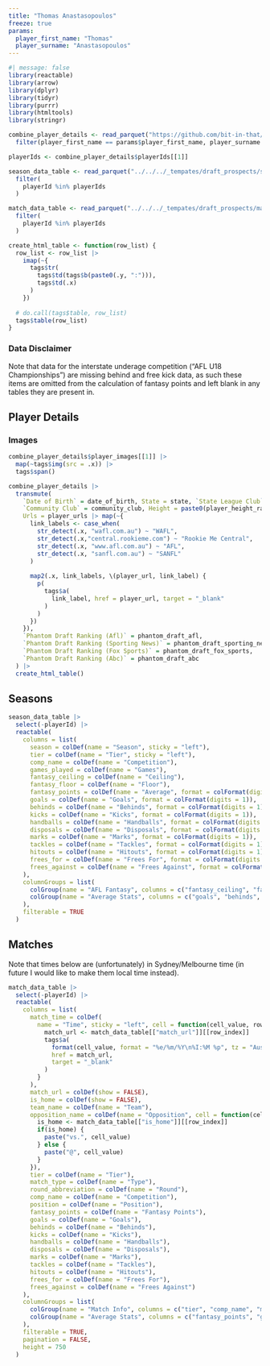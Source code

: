 ```yaml
---
title: "Thomas Anastasopoulos"
freeze: true
params:
  player_first_name: "Thomas"
  player_surname: "Anastasopoulos"
---
```



```r
#| message: false
library(reactable)
library(arrow)
library(dplyr)
library(tidyr)
library(purrr)
library(htmltools)
library(stringr)

combine_player_details <- read_parquet("https://github.com/bit-in-that/data-automation/raw/main/players/data/processed/combine_player_details.parquet") |> 
  filter(player_first_name == params$player_first_name, player_surname == params$player_surname)

playerIds <- combine_player_details$playerIds[[1]]

season_data_table <- read_parquet("../../../_tempates/draft_prospects/season_data_table.parquet") |> 
  filter(
    playerId %in% playerIds
  )

match_data_table <- read_parquet("../../../_tempates/draft_prospects/match_data_table.parquet") |> 
  filter(
    playerId %in% playerIds
  )

```


```r

create_html_table <- function(row_list) {
  row_list <- row_list |> 
    imap(~{
      tags$tr(
        tags$td(tags$b(paste0(.y, ":"))),
        tags$td(.x)
      )
    })
  
  # do.call(tags$table, row_list)
  tags$table(row_list)
}

```


::: {.callout-warning}

### Data Disclaimer

Note that data for the interstate underage competition ("AFL U18 Championships") are missing behind and free kick data, as such these items are omitted from the calculation of fantasy points and left blank in any tables they are present in.

:::

## Player Details


::: {.callout-tip collapse="true"}

### Images

```r
combine_player_details$player_images[[1]] |> 
  map(~tags$img(src = .x)) |> 
  tags$span()
```

:::




```r

combine_player_details |> 
  transmute(
    `Date of Birth` = date_of_birth, State = state, `State League Club` = state_league_club,
    `Community Club` = community_club, Height = paste0(player_height_range, "cm"), Weight = paste0(player_weight_range, "kg"),
    Urls = player_urls |> map(~{
      link_labels <- case_when(
        str_detect(.x, "wafl.com.au") ~ "WAFL",
        str_detect(.x,"central.rookieme.com") ~ "Rookie Me Central",
        str_detect(.x, "www.afl.com.au") ~ "AFL",
        str_detect(.x, "sanfl.com.au") ~ "SANFL"
      )
      
      map2(.x, link_labels, \(player_url, link_label) {
        p(
          tags$a(
            link_label, href = player_url, target = "_blank"
          )
        )
      })
    }),
    `Phantom Draft Ranking (Afl)` = phantom_draft_afl, 
    `Phantom Draft Ranking (Sporting News)` = phantom_draft_sporting_news, 
    `Phantom Draft Ranking (Fox Sports)` = phantom_draft_fox_sports, 
    `Phantom Draft Ranking (Abc)` = phantom_draft_abc
  ) |> 
  create_html_table()
```


## Seasons


```r
season_data_table |> 
  select(-playerId) |> 
  reactable(
    columns = list(
      season = colDef(name = "Season", sticky = "left"),
      tier = colDef(name = "Tier", sticky = "left"),
      comp_name = colDef(name = "Competition"),
      games_played = colDef(name = "Games"),
      fantasy_ceiling = colDef(name = "Ceiling"),
      fantasy_floor = colDef(name = "Floor"),
      fantasy_points = colDef(name = "Average", format = colFormat(digits = 1)),
      goals = colDef(name = "Goals", format = colFormat(digits = 1)),
      behinds = colDef(name = "Behinds", format = colFormat(digits = 1)),
      kicks = colDef(name = "Kicks", format = colFormat(digits = 1)),
      handballs = colDef(name = "Handballs", format = colFormat(digits = 1)),
      disposals = colDef(name = "Disposals", format = colFormat(digits = 1)),
      marks = colDef(name = "Marks", format = colFormat(digits = 1)),
      tackles = colDef(name = "Tackles", format = colFormat(digits = 1)),
      hitouts = colDef(name = "Hitouts", format = colFormat(digits = 1)),
      frees_for = colDef(name = "Frees For", format = colFormat(digits = 1)),
      frees_against = colDef(name = "Frees Against", format = colFormat(digits = 1))
    ),
    columnGroups = list(
      colGroup(name = "AFL Fantasy", columns = c("fantasy_ceiling", "fantasy_floor", "fantasy_points")),
      colGroup(name = "Average Stats", columns = c("goals", "behinds", "kicks", "handballs", "disposals", "marks", "tackles", "hitouts", "frees_for", "frees_against"))
    ),
    filterable = TRUE
  )

```


## Matches

Note that times below are (unfortunately) in Sydney/Melbourne time (in future I would like to make them local time instead).

```r

match_data_table |> 
  select(-playerId) |> 
  reactable(
    columns = list(
      match_time = colDef(
        name = "Time", sticky = "left", cell = function(cell_value, row_index, column_name){
          match_url <- match_data_table[["match_url"]][[row_index]]
          tags$a(
            format(cell_value, format = "%e/%m/%Y\n%I:%M %p", tz = "Australia/Melbourne"),
            href = match_url,
            target = "_blank"
          )
        }
      ),
      match_url = colDef(show = FALSE),
      is_home = colDef(show = FALSE),
      team_name = colDef(name = "Team"),
      opposition_name = colDef(name = "Opposition", cell = function(cell_value, row_index, column_name){
        is_home <- match_data_table[["is_home"]][[row_index]]
        if(is_home) {
          paste("vs.", cell_value)
        } else {
          paste("@", cell_value)
        }
      }),
      tier = colDef(name = "Tier"),
      match_type = colDef(name = "Type"),
      round_abbreviation = colDef(name = "Round"),
      comp_name = colDef(name = "Competition"),
      position = colDef(name = "Position"),
      fantasy_points = colDef(name = "Fantasy Points"),
      goals = colDef(name = "Goals"),
      behinds = colDef(name = "Behinds"),
      kicks = colDef(name = "Kicks"),
      handballs = colDef(name = "Handballs"),
      disposals = colDef(name = "Disposals"),
      marks = colDef(name = "Marks"),
      tackles = colDef(name = "Tackles"),
      hitouts = colDef(name = "Hitouts"),
      frees_for = colDef(name = "Frees For"),
      frees_against = colDef(name = "Frees Against")
    ),
    columnGroups = list(
      colGroup(name = "Match Info", columns = c("tier", "comp_name", "match_type", "round_abbreviation", "team_name", "opposition_name")),
      colGroup(name = "Average Stats", columns = c("fantasy_points", "goals", "behinds", "kicks", "handballs", "disposals", "marks", "tackles", "hitouts", "frees_for", "frees_against"))
    ),
    filterable = TRUE,
    pagination = FALSE,
    height = 750
  )

```

